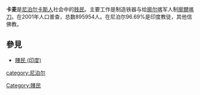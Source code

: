 '''卡麦'''是[[尼泊尔|尼泊尔]][[卡斯人|卡斯人]]社会中的[[贱民|贱民]]。主要工作是制造铁器与给[[廓尔喀|廓尔喀]]军人制[[廓爾喀刀|廓爾喀刀]]。在2001年人口普查，总数895954人。在尼泊尔96.69%是印度教徒，其他信佛教。
==參見==
*[[賤民_(印度)|賤民 (印度)]]
{{民族小作品}}
[[category:尼泊尔|category:尼泊尔]]
[[Category:賤民|Category:賤民]]